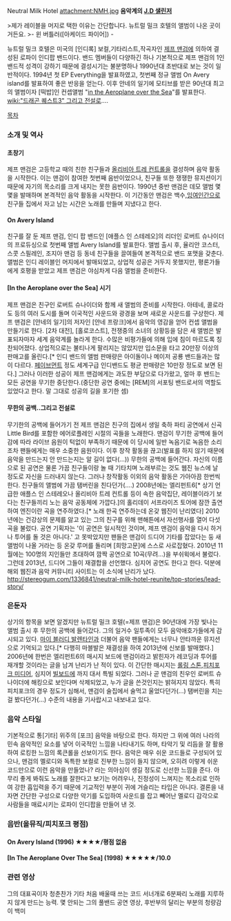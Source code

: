 Neutral Milk Hotel
attachment:NMH.jpg
'''음악계의 [[J.D 샐린저]]'''

>제가 레이블을 머지로 택한 이유는 간단합니다. 뉴트럴 밀크 호텔의 앨범이 나온 곳이거든요.
>- 윈 버틀러([아케이드 파이어]) -

뉴트럴 밀크 호텔은 미국의 [인디록] 보컬,기타리스트,작곡자인 [[제프 맨검]]에 의하여 결성된 로파이 인디팝 밴드이다. 밴드 멤버들이 다양하긴 하나 기본적으로 제프 맨검의 1인 밴드적 성격이 강하기 때문에 결성시기는 불분명하나 1990년대 초반대로 보는 것이 일반적이다. 1994년 첫 EP Everything을 발표하였고, 첫번째 정규 앨범 On Avery island를 발표하여 좋은 반응을 얻는다. 이후 안네의 일기에 모티브를 받은 90년대 최고의 앨범이자 [떡밥]인 컨셉앨범 "[[in the Aeroplane over the Sea]]"를 발표한다. [[wiki:"드래곤 퀘스트3" 그리고 전설로]]....

[[목차]]
=== 소개 및 역사 ===
==== 초창기 ====
제프 맨검은 고등학교 때의 친한 친구들과 [[올리비아 트레 컨트롤]]을 결성하며 음악 활동을 시작한다. 이는 맨검이 참여한 첫번째 음반이었으나, 친구들 또한 쟁쟁한 뮤지션이기 때문에 자기의 목소리를 크게 내지는 못한 음반이다. 1990년 중반 맨검은 데모 앨범 몇몇을 발매하며 본격적인 음악 활동을 시작한다. 이 기간동안 맨검은 백수,[[잉여인간]]으로 친구들 집에서 자고 남는 시간은 노래를 만들며 지냈다고 한다. 

==== On Avery Island ====
친구를 잘 둔 제프 맨검, 인디 팝 밴드인 [애플스 인 스테레오]의 리더인 로버트 슈나이더의 프로듀싱으로 첫번째 앨범  Avery Island를 발표한다. 앨범 출시 후, 율리안 코스터, 스콧 스필레인, 조지아 맨검 등 동네 친구들을 끌여들여 본격적으로 밴드 포맷을 갖춘다. 앨범은 인디 레이블인 머지에서 발매되었고, 상업적 성공은 거두지 못했지만, 평론가들에게 호평을 받았고 제프 맨검은 야심차게 다음 앨범을 준비한다.

==== [In the Aeroplane over the Sea] 시기 ====
제프 맨검은 친구인 로버트 슈나이더와 함께 새 앨범의 준비를 시작한다. 아테네, 콜로라도 등의 여러 도시를 돌며 이국적인 사운드와 광경을 보며 새로운 사운드를 구상한다. 제프 맨검은 [안네의 일기]의 저자인 [안네 프랑크]에서 음악의 영감을 얻어 컨셉 앨범을 만들기로 한다. [2차 대전], [홀로코스트], 전쟁중의 소녀의 상황등을 담은 새 앨범은 발표되자마자 세계 음악계를 놀라게 한다. 수많은 비평가들에 의해 입에 침이 마르도록 칭찬되어졌다. 상업적으로는 불티나게 팔리지는 않았지만 입소문을 타고 20만장 이상의 판매고를 올린다.[* 인디 밴드의 앨범 판매량은 아이돌이나 메이저 공룡 밴드들과는 많이 다르다. [[페이브먼트]] 정도 세계구급 인디밴드도 평균 판매량은 10만장 정도로 보면 된다.] 그러나 이러한 성공이 제프 맨검에게는 과도한 부담으로 다가왔고, 얼마 후 밴드는 모든 공연을 무기한 중단한다.(중단한 공연 중에는 [REM]의 서포팅 밴드로서의 역할도 있었다고 한다. 말 그대로 성공의 길을 포기한 셈)

==== 무한의 공백..그리고 전설로 ====
무기한의 공백에 들어가기 전 제프 맨검은 친구의 집에서 생일 축하 파티 공연에서 신곡 Little Bird를 포함한 에어로플레인 시절의 곡들을 노래한다. 맨검이 무기한 공백에 들어감에 따라 라이브 음원이 턱없이 부족하기 때문에 이 당시에 일반 녹음기로 녹음한 소리조차 팬들에게는 매우 소중한 음원이다. 
이후 창작 활동을 끊고(발표를 하지 않기 때문에 음악을 만드는지 안 만드는지는 알 길이 없다(...)) 무한의 공백에 들어간다. 자신의 이름으로 된 공연은 물론 가끔 친구들이랑 놀 때 기타치며 노래부르는 것도 웹진 뉴스에 날 정도로 자신을 드러내지 않는다. 그러나 창작활동 이외의 음악 활동은 가아아끔 한번씩 한다. 친구들의 앨범에 가끔 탬버린을 친다던가(....)
2008년에는 엘리펀트6[* 상기 언급한 애플스 인 스테레오나 올리비아 트레 컨트롤 등이 속한 음악집단, 레이블이라기 보다는 친구들끼리 노는 음악 공동체에 가깝다.]의 홀리데이 서프라이즈 토어에 잠깐 출연하여 엔진이란 곡을 연주하였다.[* 노래 한곡 연주하는데 온갖 웹진이 난리였다]
2010년에는 건강상의 문제를 앓고 있는 그의 친구를 위해 맨해튼에서 자선행사를 열어 다섯곡을 불렀다. 공연 기획자는 '이 공연은 일시적인 것이며, 제프 맨검이 음악을 다시 하거나 투어를 돌 것은 아니다.' 고 못박았지만 팬들은 맨검이 드디어 기타를 잡았다는 둥 새 앨범이 나올 거라는 등 온갖 루머를 돌리며 [희망고문]에 스스로 사로잡혔다. 2010년 11월에는 100명의 지인들만 초대하여 깜짝 공연으로 10곡(무려...)을 부쉬윅에서 불렀다.
그런데 2013년, 드디어 그들이 재결합을 선언했다. 심지어 공연도 한다고 한다. 덕분에 해외 웹진과 음악 커뮤니티 사이트는 이 소식에 난리가 났다. http://stereogum.com/1336841/neutral-milk-hotel-reunite/top-stories/lead-story/
=== 은둔자 ===
상기의 항목을 보면 알겠지만 뉴트럴 밀크 호텔(=제프 맨검)은 90년대에 가장 빛나는 앨범 출시 후 무한의 공백에 들어갔다. 그의 일거수 일투족이 모두 음악애호가들에게 감시되고 있다. [[마이 블러디 발렌타인]]과 더불어 음악 팬들에게는 너무나 안타까운 뮤지션으로 기억되고 있다.[* 다행히 마블발은 재결성을 하여 2013년에 신보를 발매했다.] 
2006년에 한번은 엘리펀트6의 매시지 보드에 맨검이라고 밝힌자가 레코딩과 투어를 재개할 것이라는 글을 남겨 난리가 난 적이 있다. 이 간단한 매시지는 [[롤링 스톤]],[[피치포크 미디어]], 심지어 [[빌보드]]에 까지 대서 특빌 되었다. 그러나 곧 맨검의 친우인 로버트 슈나이더에 해킹으로 보인다며 삭제되었고, 누가 글을 쓴것인지는 밝혀지지 않았다.
특히 피치포크의 경우 정도가 심해서, 맨검이 술집에서 술먹고 울었다던가(...) 탬버린을 치는걸 봤다던가(...) 수준의 내용을 기사랍시고 내보내고 있다.

=== 음악 스타일 ===
기본적으로 통[기타] 위주의 [포크] 음악을 바탕으로 한다. 하지만 그 위에 여러 나라의 민속 음악적인 요소를 넣어 이국적인 느낌을 나타내기도 하며, 타악기 및 리듬을 잘 활용하여 로킹한 느낌의 록큰롤을 선보이기도 한다. 음악은 매우 쉬운 코드들로 구성되어 있으나, 맨검의 멜로디와 독특한 보컬로 진부한 느낌이 들지 않으며, 오히려 이렇게 쉬운 코드만으로 이런 음악을 만들었나? 라는 의아심이 생길 정도로 신선한 느낌을 준다. 아무리 좋게 봐줘도 노래를 잘한다고 보기는 어려우나, 진정성이 느껴지는 목소리로 인하여 강한 흡입력을 주기 때문에 기교적인 부분이 귀에 거슬리는 타입은 아니다. 
결론을 내자면 간단한 구성으로 다양한 악기를 도입하여 사운드를 잡고 빼어난 멜로디 감각으로 사람들을 매료시키는 로파이 인디팝을 만들어 낸 것.


=== 음반(올뮤직/피치포크 평점) ===

==== On Avery Island (1996) ★★★★/평점 없음 ====
==== [In The Aeroplane Over The Sea] (1998) ★★★★★/10.0 ====

=== 관련 영상 ===
{{{#!html
<iframe width="425" height="349" src="http://www.youtube.com/embed/AH3CRVVBL9o" frameborder="0" allowfullscreen></iframe>
}}}
그의 대표곡이자 청춘찬가
{{{#!html
<iframe width="425" height="349" src="http://www.youtube.com/embed/6doB7ZRtQJw" frameborder="0" allowfullscreen></iframe>
}}}
기타 처음 배울때 쓰는 코드 서너개로 6분짜리 노래를 지루하지 않게 만드는 능력.
{{{#!html
<iframe width="425" height="349" src="http://www.youtube.com/embed/T5vBw5LMZBc" frameborder="0" allowfullscreen></iframe>
}}}
몇 안되는 그의 풀밴드 공연 영상, 후반부의 달리는 부분의 청량감이 백미
